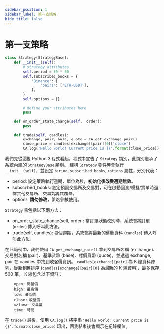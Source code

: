 ```yaml
---
sidebar_position: 1
sidebar_label: 第一支策略
hide_title: false
---
```



# 第一支策略

```py
class Strategy(StrategyBase):
    def __init__(self):
        # strategy attributes
        self.period = 60 * 60
        self.subscribed_books = {
            'Binance': {
                'pairs': ['ETH-USDT'],
            },
        }
        self.options = {}

        # define your attributes here
        pass

    def on_order_state_change(self,  order):
        pass

    def trade(self, candles):
        exchange, pair, base, quote = CA.get_exchange_pair()
        close_price = candles[exchange][pair][0]['close']
        CA.log('Hello world! Current price is {}'.format(close_price))
```

我們先從這隻 Python 3 程式看起，程式中宣告了 `Strategy` 類別，此類別繼承了系統內建的 `StrategyBase` 類別。
建構 `Strategy` 物件時會執行 `__init__(self)`，並設定 `period`, `subscribed_books`, `options` 屬性，分別代表：

- period: 設定策略執行週期，單位為秒，**初始化後改變週期無效**。
- subscribed_books: 設定預設交易所及交易對，可在啟動回測/模擬/實單時選擇其他交易所、交易對將其覆蓋。
- options: **請勿修改**，策略參數使用。

`Strategy` 需包括以下兩方法：

- on_order_state_change(self, order): 當訂單狀態改別時，系統會將訂單 (`order`) 傳入呼叫此方法。
- trade(self, candles): 每個週期，系統會將最新的價量資料 (`candles`) 傳入呼叫此方法。

在此範例中，我們使用 `CA.get_exchange_pair()` 拿到交易所名稱 (exchange)、交易對名稱 (pair)、基準貨幣 (base)、標價貨幣 (quote)，並透過 exchange, pair 在 candles 中找到收盤價資訊。
`candles[exchange][pair]` 為 K 線資料陣列，從新到舊排序 (`candles[exchange][pair][0]` 為最新的 K 線資料)，最多保存 500 筆， K 線包含以下資料：

```
    open: 開盤價
    high: 最高價
    low: 最低價
    close: 收盤價
    volume: 交易量
    time: 時間
```

在 `trade()` 最後，使用 `CA.log()` 將字串 `'Hello world! Current price is {}'.format(close_price)` 印出，回測結束後會顯示在紀錄欄位。

